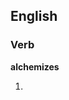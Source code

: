 ==English==

===Verb===
'''alchemizes'''

# {{third-person singular of|alchemize}}
{{count page|[[Wiktionary:Page count]]}}